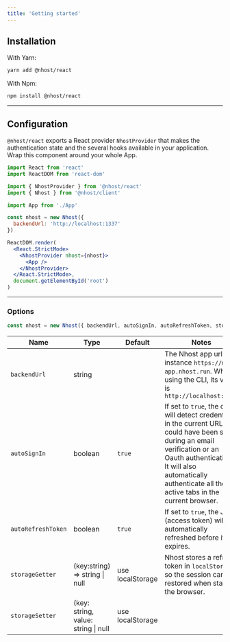 ```yaml
---
title: 'Getting started'
---
```


## Installation

With Yarn:

```sh
yarn add @nhost/react
```

With Npm:

```sh
npm install @nhost/react
```

---

## Configuration

`@nhost/react` exports a React provider `NhostProvider` that makes the authentication state and the several hooks available in your application. Wrap this component around your whole App.

```jsx
import React from 'react'
import ReactDOM from 'react-dom'

import { NhostProvider } from '@nhost/react'
import { Nhost } from '@nhost/client'

import App from './App'

const nhost = new Nhost({
  backendUrl: 'http://localhost:1337'
})

ReactDOM.render(
  <React.StrictMode>
    <NhostProvider nhost={nhost}>
      <App />
    </NhostProvider>
  </React.StrictMode>,
  document.getElementById('root')
)
```

---

### Options

```js
const nhost = new Nhost({ backendUrl, autoSignIn, autoRefreshToken, storageGetter, storageSetter })
```

| Name               | Type                                | Default          | Notes                                                                                                                                                                                                                                          |
| ------------------ | ----------------------------------- | ---------------- | ---------------------------------------------------------------------------------------------------------------------------------------------------------------------------------------------------------------------------------------------- |
| `backendUrl`       | string                              |                  | The Nhost app url, for instance `https://my-app.nhost.run`. When using the CLI, its value is `http://localhost:1337`                                                                                                                           |
| `autoSignIn`       | boolean                             | `true`           | If set to `true`, the client will detect credentials in the current URL that could have been sent during an email verification or an Oauth authentication. It will also automatically authenticate all the active tabs in the current browser. |
| `autoRefreshToken` | boolean                             | `true`           | If set to `true`, the JWT (access token) will be automatically refreshed before it expires.                                                                                                                                                    |
| `storageGetter`    | (key:string) => string \| null      | use localStorage | Nhost stores a refresh token in `localStorage` so the session can be restored when starting the browser.                                                                                                                                       |
| `storageSetter`    | (key: string, value: string \| null | use localStorage |                                                                                                                                                                                                                                                |
